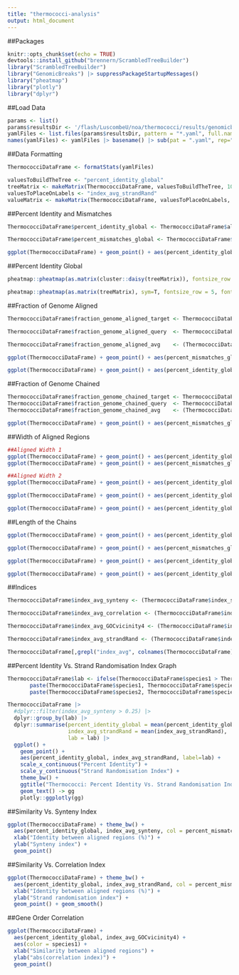 ```yaml
---
title: "thermococci-analysis"
output: html_document
---
```

##Packages
```r
knitr::opts_chunk$set(echo = TRUE)
devtools::install_github("brennern/ScrambledTreeBuilder")
library("ScrambledTreeBuilder")
library("GenomicBreaks") |> suppressPackageStartupMessages()
library("pheatmap")
library("plotly")
library("dplyr")
```


##Load Data
```r
params <- list()
params$resultsDir <- '/flash/LuscombeU/noa/thermococci/results/genomicbreaks'
yamlFiles <- list.files(params$resultsDir, pattern = "*.yaml", full.names = TRUE)
names(yamlFiles) <- yamlFiles |> basename() |> sub(pat = ".yaml", rep="")
```


##Data Formatting
```r
ThermococciDataFrame <- formatStats(yamlFiles)

valuesToBuildTheTree <- "percent_identity_global"
treeMatrix <- makeMatrix(ThermococciDataFrame, valuesToBuildTheTree, 100, 50)
valuesToPlaceOnLabels <- "index_avg_strandRand"
valueMatrix <- makeMatrix(ThermococciDataFrame, valuesToPlaceOnLabels, 1, 0.5)
```


##Percent Identity and Mismatches
```r
ThermococciDataFrame$percent_identity_global <- ThermococciDataFrame$aligned_matches_bestpair_Total / ThermococciDataFrame$aligned_length_bestpair_Total * 100

ThermococciDataFrame$percent_mismatches_global <- ThermococciDataFrame$mismatching_aligned_bestpair_Total / ThermococciDataFrame$aligned_length_bestpair_Total * 100

ggplot(ThermococciDataFrame) + geom_point() + aes(percent_identity_global,  percent_mismatches_global)
```


##Percent Identity Global
```r
pheatmap::pheatmap(as.matrix(cluster::daisy(treeMatrix)), fontsize_row = 5, fontsize_col = 5)

pheatmap::pheatmap(as.matrix(treeMatrix), sym=T, fontsize_row = 5, fontsize_col = 5)
```


##Fraction of Genome Aligned
```r
ThermococciDataFrame$fraction_genome_aligned_target <- ThermococciDataFrame$aligned_width_target_bestpair_Total / ThermococciDataFrame$guessed_target_length_bestpair_Total * 100

ThermococciDataFrame$fraction_genome_aligned_query  <- ThermococciDataFrame$aligned_width_query_bestpair_Total  / ThermococciDataFrame$guessed_query_length_bestpair_Total  * 100

ThermococciDataFrame$fraction_genome_aligned_avg    <- (ThermococciDataFrame$fraction_genome_aligned_target + ThermococciDataFrame$fraction_genome_aligned_query) / 2

ggplot(ThermococciDataFrame) + geom_point() + aes(percent_mismatches_global, fraction_genome_aligned_avg, col = percent_identity_global)

ggplot(ThermococciDataFrame) + geom_point() + aes(percent_identity_global,   fraction_genome_aligned_avg, col = percent_mismatches_global)
```


##Fraction of Genome Chained
```r
ThermococciDataFrame$fraction_genome_chained_target <- ThermococciDataFrame$chain_width_target_bestpair_Total / ThermococciDataFrame$guessed_target_length_bestpair_Total * 100
ThermococciDataFrame$fraction_genome_chained_query  <- ThermococciDataFrame$chain_width_query_bestpair_Total / ThermococciDataFrame$guessed_query_length_bestpair_Total  * 100
ThermococciDataFrame$fraction_genome_chained_avg    <- (ThermococciDataFrame$fraction_genome_chained_target + ThermococciDataFrame$fraction_genome_chained_query) / 2

ggplot(ThermococciDataFrame) + geom_point() + aes(percent_mismatches_global, fraction_genome_chained_avg, col = percent_identity_global)
```


##Width of Aligned Regions
```r
##Aligned Width 1
ggplot(ThermococciDataFrame) + geom_point() + aes(percent_identity_global, aligned_length_Mean, col = percent_mismatches_global)
ggplot(ThermococciDataFrame) + geom_point() + aes(percent_mismatches_global, aligned_length_Mean, col = percent_identity_global)

##Aligned Width 2
ggplot(ThermococciDataFrame) + geom_point() + aes(percent_identity_global, aligned_width_target_bestpair_Mean / guessed_target_length_bestpair_Total, col = percent_mismatches_global) + scale_y_log10()

ggplot(ThermococciDataFrame) + geom_point() + aes(percent_identity_global, aligned_width_query_bestpair_Mean  / guessed_query_length_bestpair_Total, col = percent_mismatches_global) + scale_y_log10()

ggplot(ThermococciDataFrame) + geom_point() + aes(percent_identity_global, aligned_length_bestpair_Mean  / (guessed_target_length_bestpair_Total + guessed_query_length_bestpair_Total) / 2, col = percent_mismatches_global)  + scale_y_log10()
```


##Length of the Chains
```r
ggplot(ThermococciDataFrame) + geom_point() + aes(percent_identity_global, chain_width_target_bestpair_Mean, col = percent_mismatches_global) + scale_y_log10()

ggplot(ThermococciDataFrame) + geom_point() + aes(percent_mismatches_global, chain_width_target_bestpair_Mean, col = percent_identity_global) + scale_y_log10()

ggplot(ThermococciDataFrame) + geom_point() + aes(percent_identity_global, chain_width_target_bestpair_Mean / guessed_target_length_bestpair_Mean, col = percent_mismatches_global) + scale_y_log10()

ggplot(ThermococciDataFrame) + geom_point() + aes(percent_identity_global, chain_width_query_bestpair_Mean  / guessed_query_length_bestpair_Mean, col = percent_mismatches_global) + scale_y_log10()
```


##Indices
```r
ThermococciDataFrame$index_avg_synteny <- (ThermococciDataFrame$index_synteny_target_bestpair + ThermococciDataFrame$index_synteny_query_bestpair ) / 2

ThermococciDataFrame$index_avg_correlation <- (ThermococciDataFrame$index_correlation_target_bestpair + ThermococciDataFrame$index_correlation_query_bestpair ) / 2

ThermococciDataFrame$index_avg_GOCvicinity4 <- (ThermococciDataFrame$index_GOCvicinity4_target_bestpair + ThermococciDataFrame$index_GOCvicinity4_query_bestpair ) / 2

ThermococciDataFrame$index_avg_strandRand <- (ThermococciDataFrame$index_strandRand_target_bestpair + ThermococciDataFrame$index_strandRand_query_bestpair ) / 2

ThermococciDataFrame[,grepl("index_avg", colnames(ThermococciDataFrame))] |> pairs()
```


##Percent Identity Vs. Strand Randomisation Index Graph
```r
ThermococciDataFrame$lab <- ifelse(ThermococciDataFrame$species1 > ThermococciDataFrame$species2,
       paste(ThermococciDataFrame$species1, ThermococciDataFrame$species2, sep = "\n"),
       paste(ThermococciDataFrame$species2, ThermococciDataFrame$species1, sep = "\n"))

ThermococciDataFrame |>
  #dplyr::filter(index_avg_synteny > 0.25) |>
  dplyr::group_by(lab) |>
  dplyr::summarise(percent_identity_global = mean(percent_identity_global),
                   index_avg_strandRand = mean(index_avg_strandRand),
                   lab = lab) |>
  ggplot() +
    geom_point() +
    aes(percent_identity_global, index_avg_strandRand, label=lab) +
    scale_x_continuous("Percent Identity") +
    scale_y_continuous("Strand Randomisation Index") +
    theme_bw() +
    ggtitle("Thermococci: Percent Identity Vs. Strand Randomisation Index") +
    geom_text() -> gg
    plotly::ggplotly(gg)
```


##Similarity Vs. Synteny Index
```r
ggplot(ThermococciDataFrame) + theme_bw() +
  aes(percent_identity_global, index_avg_synteny, col = percent_mismatches_global) +
  xlab("Identity between aligned regions (%)") +
  ylab("Synteny index") +
  geom_point()
```


##Similarity Vs. Correlation Index
```r
ggplot(ThermococciDataFrame) + theme_bw() +
  aes(percent_identity_global, index_avg_strandRand, col = percent_mismatches_global) +
  xlab("Identity between aligned regions (%)") +
  ylab("Strand randomisation index") +
  geom_point() + geom_smooth()
```


##Gene Order Correlation
```r
ggplot(ThermococciDataFrame) +
  aes(percent_identity_global, index_avg_GOCvicinity4) +
  aes(color = species1) +
  xlab("Similarity between aligned regions") +
  ylab("abs(correlation index)") +
  geom_point()
```

